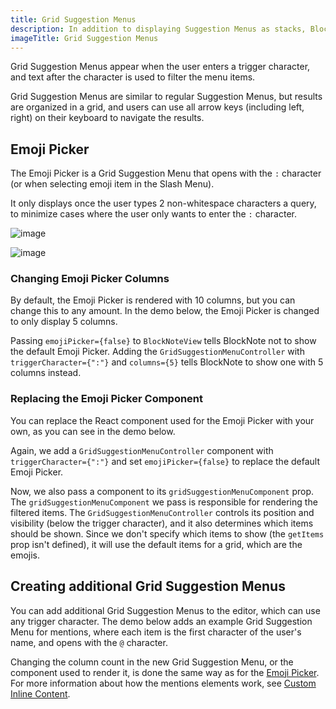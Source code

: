 ```yaml
---
title: Grid Suggestion Menus
description: In addition to displaying Suggestion Menus as stacks, BlockNote also supports displaying them as grids.
imageTitle: Grid Suggestion Menus
---
```


Grid Suggestion Menus appear when the user enters a trigger character, and text after the character is used to filter the menu items.

Grid Suggestion Menus are similar to regular Suggestion Menus, but results are organized in a grid, and users can use all arrow keys (including left, right) on their keyboard to navigate the results.

## Emoji Picker

The Emoji Picker is a Grid Suggestion Menu that opens with the `:` character (or when selecting emoji item in the Slash Menu).

It only displays once the user types 2 non-whitespace characters a query, to minimize cases where the user only wants to enter the `:` character.

<Image
  className="block dark:hidden"
  src="/img/screenshots/emoji_picker.png"
  alt="image"
  width={400}
  height={400}
/>

<Image
  className="hidden dark:block"
  src="/img/screenshots/emoji_picker_dark.png"
  alt="image"
  width={400}
  height={400}
/>

### Changing Emoji Picker Columns

By default, the Emoji Picker is rendered with 10 columns, but you can change this to any amount. In the demo below, the Emoji Picker is changed to only display 5 columns.

<Example name="ui-components/suggestion-menus-emoji-picker-columns" />

Passing `emojiPicker={false}` to `BlockNoteView` tells BlockNote not to show the default Emoji Picker. Adding the `GridSuggestionMenuController` with `triggerCharacter={":"}` and `columns={5}` tells BlockNote to show one with 5 columns instead.

### Replacing the Emoji Picker Component

You can replace the React component used for the Emoji Picker with your own, as you can see in the demo below.

<Example name="ui-components/suggestion-menus-emoji-picker-component" />

Again, we add a `GridSuggestionMenuController` component with `triggerCharacter={":"}` and set `emojiPicker={false}` to replace the default Emoji Picker.

Now, we also pass a component to its `gridSuggestionMenuComponent` prop. The `gridSuggestionMenuComponent` we pass is responsible for rendering the filtered items. The `GridSuggestionMenuController` controls its position and visibility (below the trigger character), and it also determines which items should be shown. Since we don't specify which items to show (the `getItems` prop isn't defined), it will use the default items for a grid, which are the emojis.

## Creating additional Grid Suggestion Menus

You can add additional Grid Suggestion Menus to the editor, which can use any trigger character. The demo below adds an example Grid Suggestion Menu for mentions, where each item is the first character of the user's name, and opens with the `@` character.

<Example name="ui-components/suggestion-menus-grid-mentions" />

Changing the column count in the new Grid Suggestion Menu, or the component used to render it, is done the same way as for the [Emoji Picker](/docs/advanced/grid-suggestion-menus#emoji-picker). For more information about how the mentions elements work, see [Custom Inline Content](/docs/custom-schemas/custom-inline-content).
